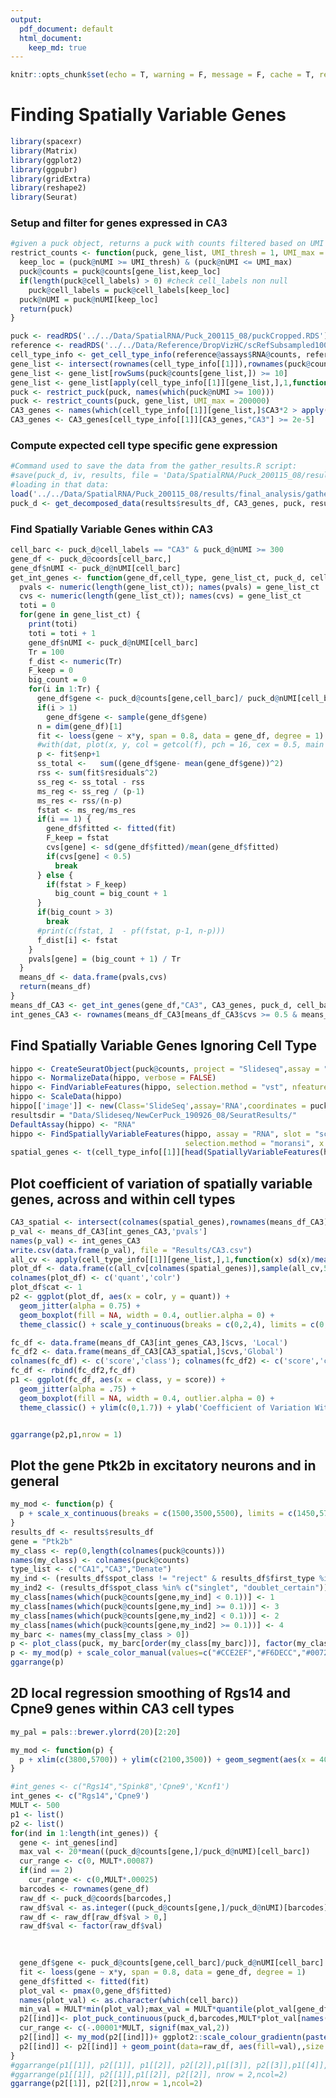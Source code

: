 ```yaml
---
output:  
  pdf_document: default
  html_document:
    keep_md: true
---
```


```r
knitr::opts_chunk$set(echo = T, warning = F, message = F, cache = T, results = 'hide')
```

# Finding Spatially Variable Genes

```r
library(spacexr)
library(Matrix)
library(ggplot2)
library(ggpubr)
library(gridExtra)
library(reshape2)
library(Seurat)
```

### Setup and filter for genes expressed in CA3

```r
#given a puck object, returns a puck with counts filtered based on UMI threshold and gene list
restrict_counts <- function(puck, gene_list, UMI_thresh = 1, UMI_max = 20000) {
  keep_loc = (puck@nUMI >= UMI_thresh) & (puck@nUMI <= UMI_max)
  puck@counts = puck@counts[gene_list,keep_loc]
  if(length(puck@cell_labels) > 0) #check cell_labels non null
    puck@cell_labels = puck@cell_labels[keep_loc]
  puck@nUMI = puck@nUMI[keep_loc]
  return(puck)
}

puck <- readRDS('../../Data/SpatialRNA/Puck_200115_08/puckCropped.RDS')
reference <- readRDS('../../Data/Reference/DropVizHC/scRefSubsampled1000.RDS')
cell_type_info <- get_cell_type_info(reference@assays$RNA@counts, reference@meta.data$liger_ident_coarse, reference@meta.data$nUMI)
gene_list <- intersect(rownames(cell_type_info[[1]]),rownames(puck@counts))
gene_list <- gene_list[rowSums(puck@counts[gene_list,]) >= 10]
gene_list <- gene_list[apply(cell_type_info[[1]][gene_list,],1,function(x) max(x)) >= 2e-5]
puck <- restrict_puck(puck, names(which(puck@nUMI >= 100)))
puck <- restrict_counts(puck, gene_list, UMI_max = 200000)
CA3_genes <- names(which(cell_type_info[[1]][gene_list,]$CA3*2 > apply(cell_type_info[[1]][gene_list,!(cell_type_info[[2]] %in% c('CA1','CA3','Denate','Neuron.Slc17a6', "Entorihinal", "Neurogenesis"))],1,max)))
CA3_genes <- CA3_genes[cell_type_info[[1]][CA3_genes,"CA3"] >= 2e-5]
```

### Compute expected cell type specific gene expression

```r
#Command used to save the data from the gather_results.R script:
#save(puck_d, iv, results, file = 'Data/SpatialRNA/Puck_200115_08/results/final_analysis/gathered_results.RData')
#loading in that data:
load('../../Data/SpatialRNA/Puck_200115_08/results/final_analysis/gathered_results_6.RData')
puck_d <- get_decomposed_data(results$results_df, CA3_genes, puck, results$weights_doublet, cell_type_info)
```

### Find Spatially Variable Genes within CA3

```r
cell_barc <- puck_d@cell_labels == "CA3" & puck_d@nUMI >= 300
gene_df <- puck_d@coords[cell_barc,]
gene_df$nUMI <- puck_d@nUMI[cell_barc]
get_int_genes <- function(gene_df,cell_type, gene_list_ct, puck_d, cell_barc) {
  pvals <- numeric(length(gene_list_ct)); names(pvals) = gene_list_ct
  cvs <- numeric(length(gene_list_ct)); names(cvs) = gene_list_ct
  toti = 0
  for(gene in gene_list_ct) {
    print(toti)
    toti = toti + 1
    gene_df$nUMI <- puck_d@nUMI[cell_barc]
    Tr = 100
    f_dist <- numeric(Tr)
    F_keep = 0
    big_count = 0
    for(i in 1:Tr) {
      gene_df$gene <- puck_d@counts[gene,cell_barc]/ puck_d@nUMI[cell_barc]
      if(i > 1)
        gene_df$gene <- sample(gene_df$gene)
      n = dim(gene_df)[1]
      fit <- loess(gene ~ x*y, span = 0.8, data = gene_df, degree = 1)
      #with(dat, plot(x, y, col = getcol(f), pch = 16, cex = 0.5, main = i))
      p <- fit$enp+1
      ss_total <-   sum((gene_df$gene- mean(gene_df$gene))^2)
      rss <- sum(fit$residuals^2)
      ss_reg <- ss_total - rss
      ms_reg <- ss_reg / (p-1)
      ms_res <- rss/(n-p)
      fstat <- ms_reg/ms_res
      if(i == 1) {
        gene_df$fitted <- fitted(fit)
        F_keep = fstat
        cvs[gene] <- sd(gene_df$fitted)/mean(gene_df$fitted)
        if(cvs[gene] < 0.5)
          break
      } else {
        if(fstat > F_keep)
          big_count = big_count + 1
      }
      if(big_count > 3)
        break
      #print(c(fstat, 1  - pf(fstat, p-1, n-p)))
      f_dist[i] <- fstat
    }
    pvals[gene] = (big_count + 1) / Tr
  }
  means_df <- data.frame(pvals,cvs)
  return(means_df)
}
means_df_CA3 <- get_int_genes(gene_df,"CA3", CA3_genes, puck_d, cell_barc)
int_genes_CA3 <- rownames(means_df_CA3[means_df_CA3$cvs >= 0.5 & means_df_CA3$pvals < 0.02,])
```

## Find Spatially Variable Genes Ignoring Cell Type

```r
hippo <- CreateSeuratObject(puck@counts, project = "Slideseq",assay = "RNA",min.cells = 0,min.features = 0,names.field = 1,names.delim = "_",meta.data = NULL)
hippo <- NormalizeData(hippo, verbose = FALSE)
hippo <- FindVariableFeatures(hippo, selection.method = "vst", nfeatures = 2000, verbose = FALSE)
hippo <- ScaleData(hippo)
hippo[['image']] <- new(Class='SlideSeq',assay='RNA',coordinates = puck@coords[colnames(puck@counts),])
resultsdir = "Data/Slideseq/NewCerPuck_190926_08/SeuratResults/"
DefaultAssay(hippo) <- "RNA"
hippo <- FindSpatiallyVariableFeatures(hippo, assay = "RNA", slot = "scale.data", features = VariableFeatures(hippo)[1:1000],
                                       selection.method = "moransi", x.cuts = 100, y.cuts = 100)
spatial_genes <- t(cell_type_info[[1]][head(SpatiallyVariableFeatures(hippo, selection.method = "moransi"),20),])
```

## Plot coefficient of variation of spatially variable genes, across and within cell types

```r
CA3_spatial <- intersect(colnames(spatial_genes),rownames(means_df_CA3))
p_val <- means_df_CA3[int_genes_CA3,'pvals']
names(p_val) <- int_genes_CA3
write.csv(data.frame(p_val), file = "Results/CA3.csv")
all_cv <- apply(cell_type_info[[1]][gene_list,],1,function(x) sd(x)/mean(x))
plot_df <- data.frame(c(all_cv[colnames(spatial_genes)],sample(all_cv,50)), c(rep('glob',length(colnames(spatial_genes))),rep('null',50))) 
colnames(plot_df) <- c('quant','colr')
plot_df$cat <- 1
p2 <- ggplot(plot_df, aes(x = colr, y = quant)) +
  geom_jitter(alpha = 0.75) +
  geom_boxplot(fill = NA, width = 0.4, outlier.alpha = 0) +
  theme_classic() + scale_y_continuous(breaks = c(0,2,4), limits = c(0,4.2)) +xlab('Globally Variable Genes') + ylab('Coefficient of Variation Across Cell Types') +  scale_x_discrete(labels = c('Genes Detected Ignoring Cell Type','Randomly Selected Genes')) +  theme(axis.title.x=element_blank(),axis.text=element_text(size=8)) 

fc_df <- data.frame(means_df_CA3[int_genes_CA3,]$cvs, 'Local')
fc_df2 <- data.frame(means_df_CA3[CA3_spatial,]$cvs,'Global')
colnames(fc_df) <- c('score','class'); colnames(fc_df2) <- c('score','class')
fc_df <- rbind(fc_df2,fc_df)
p1 <- ggplot(fc_df, aes(x = class, y = score)) +
  geom_jitter(alpha = .75) +
  geom_boxplot(fill = NA, width = 0.4, outlier.alpha = 0) +
  theme_classic() + ylim(c(0,1.7)) + ylab('Coefficient of Variation Within CA3')  + scale_x_discrete(labels = c('Genes Detected Ignoring Cell Type','Genes Detected within Cell Type')) +  theme(axis.title.x=element_blank(),axis.text=element_text(size=7))


ggarrange(p2,p1,nrow = 1)
```

## Plot the gene Ptk2b in excitatory neurons and in general

```r
my_mod <- function(p) {
  p + scale_x_continuous(breaks = c(1500,3500,5500), limits = c(1450,5700)) + scale_y_continuous(breaks =c(2000,3250,4500), limits = c(1800,4700)) + geom_segment(aes(x = 1700, y = 2100, xend = 2084.6, yend = 2100), color = "black")+ theme(axis.title.x=element_blank(),axis.text.x=element_blank(),axis.ticks.x=element_blank(), axis.title.y=element_blank(),axis.text.y=element_blank(),axis.ticks.y=element_blank())+ theme(legend.position="top")
}
results_df <- results$results_df
gene = "Ptk2b"
my_class <- rep(0,length(colnames(puck@counts)))
names(my_class) <- colnames(puck@counts)
type_list <- c("CA1","CA3","Denate")
my_ind <- (results_df$spot_class != "reject" & results_df$first_type %in% type_list) | (results_df$spot_class == "doublet_certain" & results_df$second_type %in% type_list) 
my_ind2 <- (results_df$spot_class %in% c("singlet", "doublet_certain")) & !my_ind
my_class[names(which(puck@counts[gene,my_ind] < 0.1))] <- 1
my_class[names(which(puck@counts[gene,my_ind] >= 0.1))] <- 3
my_class[names(which(puck@counts[gene,my_ind2] < 0.1))] <- 2
my_class[names(which(puck@counts[gene,my_ind2] >= 0.1))] <- 4
my_barc <- names(my_class[my_class > 0])
p <- plot_class(puck, my_barc[order(my_class[my_barc])], factor(my_class)) 
p <- my_mod(p) + scale_color_manual(values=c("#CCE2EF","#F6DECC","#0072B2","#D55E00"))
ggarrange(p)
```

## 2D local regression smoothing of Rgs14 and Cpne9 genes within CA3 cell types

```r
my_pal = pals::brewer.ylorrd(20)[2:20]

my_mod <- function(p) {
  p + xlim(c(3800,5700)) + ylim(c(2100,3500)) + geom_segment(aes(x = 4000, y = 2400, xend = 4154, yend = 2400), color = "black")+ theme(axis.title.x=element_blank(),axis.text.x=element_blank(),axis.ticks.x=element_blank(), axis.title.y=element_blank(),axis.text.y=element_blank(),axis.ticks.y=element_blank())+ theme(legend.position="top")
}

#int_genes <- c("Rgs14","Spink8",'Cpne9','Kcnf1')
int_genes <- c("Rgs14",'Cpne9')
MULT <- 500
p1 <- list()
p2 <- list()
for(ind in 1:length(int_genes)) {
  gene <- int_genes[ind]
  max_val <- 20*mean((puck_d@counts[gene,]/puck_d@nUMI)[cell_barc])
  cur_range <- c(0, MULT*.00087)
  if(ind == 2)
    cur_range <- c(0,MULT*.00025)
  barcodes <- rownames(gene_df)
  raw_df <- puck_d@coords[barcodes,]
  raw_df$val <- as.integer((puck_d@counts[gene,]/puck_d@nUMI)[barcodes] > 0.0002)
  raw_df <- raw_df[raw_df$val > 0,]
  raw_df$val <- factor(raw_df$val)

  
  
  gene_df$gene <- puck_d@counts[gene,cell_barc]/puck_d@nUMI[cell_barc]
  fit <- loess(gene ~ x*y, span = 0.8, data = gene_df, degree = 1)
  gene_df$fitted <- fitted(fit)
  plot_val <- pmax(0,gene_df$fitted)
  names(plot_val) <- as.character(which(cell_barc))
  min_val = MULT*min(plot_val);max_val = MULT*quantile(plot_val[gene_df$x  >= 3800 & gene_df$x < 5700 & gene_df$y > 2100 & gene_df$y < 3500],0.95)
  p2[[ind]]<- plot_puck_continuous(puck_d,barcodes,MULT*plot_val[names(puck_d@cell_labels)], ylimit = c(min_val,max_val), size = 1.25, alpha = 0.2)
  cur_range <- c(-.00001*MULT, signif(max_val,2))
  p2[[ind]] <- my_mod(p2[[ind]])+ ggplot2::scale_colour_gradientn(paste(gene, "Smoothed"), colors = pals::brewer.orrd(20)[2:20],limits = cur_range, breaks = c(0,signif(max_val,2)), labels = c(0,signif(max_val,2)))
  p2[[ind]] <- p2[[ind]] + geom_point(data=raw_df, aes(fill=val),,size = 0.1) + scale_fill_manual("Raw",values = c("#000000"),labels = c("")) + guides(fill = guide_legend(override.aes = list(size=2)))
}
#ggarrange(p1[[1]], p2[[1]], p1[[2]], p2[[2]],p1[[3]], p2[[3]],p1[[4]], p2[[4]], nrow = 4,ncol=2)
#ggarrange(p1[[1]], p2[[1]],p1[[2]], p2[[2]], nrow = 2,ncol=2)
ggarrange(p2[[1]], p2[[2]],nrow = 1,ncol=2)
```
